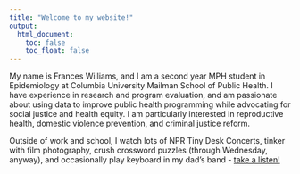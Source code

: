 ```yaml
---
title: "Welcome to my website!"
output: 
  html_document:
    toc: false
    toc_float: false
---
```




My name is Frances Williams, and I am a second year MPH student in Epidemiology at Columbia University Mailman School of Public Health. I have experience in research and program evaluation, and am passionate about using data to improve public health programming while advocating for social justice and health equity. I am particularly interested in reproductive health, domestic violence prevention, and criminal justice reform. 




Outside of work and school, I watch lots of NPR Tiny Desk Concerts, tinker with film photography, crush crossword puzzles (through Wednesday, anyway), and occasionally play keyboard in my dad's band - [take a listen!](http://www.integralsoft.com/bboys/music/Here%20Comes%20The%20Sun.mp3)


